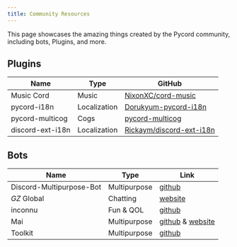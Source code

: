 ```yaml
---
title: Community Resources
---
```


This page showcases the amazing things created by the Pycord community, including bots, Plugins, and more.

## Plugins

| Name             | Type         | GitHub                                                                  |
| ---------------- | ------------ | ----------------------------------------------------------------------- |
| Music Cord       | Music        | [NixonXC/cord-music](https://github.com/NixonXC/cord-music)             |
| pycord-i18n      | Localization | [Dorukyum-pycord-i18n](https://github.com/Dorukyum/pycord-i18n)         |
| pycord-multicog  | Cogs         | [pycord-multicog](https://github.com/Dorukyum/pycord-multicog)          |
| discord-ext-i18n | Localization | [Rickaym/discord-ext-i18n](https://github.com/Rickaym/discord-ext-i18n) |

## Bots

| Name                     | Type         | Link                                                                                |
| ------------------------ | ------------ | ----------------------------------------------------------------------------------- |
| Discord-Multipurpose-Bot | Multipurpose | [github](https://github.com/pogrammar/Discord-multipurpose-bot/tree/master/Python)  |
| _GZ_ Global              | Chatting     | [website](https://www.gzglobal.eu/)                                                 |
| inconnu                  | Fun & QOL    | [github](https://github.com/tiltowait/inconnu)                                      |
| Mai                      | Multipurpose | [github](https://github.com/TeamMai/Mai) & [website](https://xfghoul.github.io/Mai) |
| Toolkit                  | Multipurpose | [github](https://github.com/Dorukyum/Toolkit)                                       |
